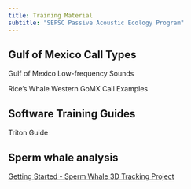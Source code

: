 ```yaml
---
title: Training Material
subtitle: "SEFSC Passive Acoustic Ecology Program"
---
```


## Gulf of Mexico Call Types

Gulf of Mexico Low-frequency Sounds

Rice's Whale Western GoMX Call Examples


## Software Training Guides

Triton Guide


## Sperm whale analysis

[Getting Started - Sperm Whale 3D Tracking Project]()
<!-- (https://docs.google.com/document/d/1dZIGURhCEpHqiqKNrRGJXT7Fx7sGwGP6/edit?usp=drive_link&ouid=108853723995482129268&rtpof=true&sd=true) -->
